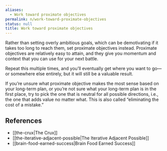 ```yaml
---
aliases:
  - Work toward proximate objectives
permalink: n/work-toward-proximate-objectives
status: null
title: Work toward proximate objectives
---
```

Rather than setting overly ambitious goals, which can be demotivating if it takes too long to reach them, set proximate objectives instead. Proximate objectives are relatively easy to attain, and they give you momentum and context that you can use for your next battle.

Repeat this multiple times, and you’ll eventually get where you want to go—or somewhere else entirely, but it will still be a valuable result.

If you’re unsure what proximate objective makes the most sense based on your long-term plan, or you’re not sure what your long-term plan is in the first place, try to pick the one that is neutral for all possible directions, i.e., the one that adds value no matter what. This is also called “eliminating the cost of a mistake.”

## References

- [[the-crux|The Crux]]
- [[the-iterative-adjacent-possible|The Iterative Adjacent Possible]]
- [[brain-food-earned-success|Brain Food Earned Success]]
